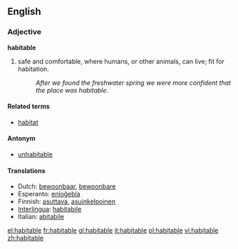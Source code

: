 ==English==
=== Adjective ===
'''habitable'''

#safe and comfortable, where humans, or other animals, can live; fit for habitation.
#:''After we found the freshwater spring we were more confident that the place was habitable''.

==== Related terms ====
*[[habitat]]

==== Antonym ====
*[[unhabitable]]

==== Translations ====
*Dutch: [[bewoonbaar]], [[bewoonbare]]
*Esperanto: [[enloĝebla]]
*Finnish: [[asuttava]], [[asuinkelpoinen]]
*[[Interlingua]]: [[habitabile]]
*Italian: [[abitabile]]

[[el:habitable]]
[[fr:habitable]]
[[gl:habitable]]
[[it:habitable]]
[[pl:habitable]]
[[vi:habitable]]
[[zh:habitable]]
